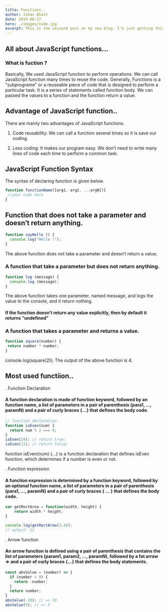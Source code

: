 ```yaml
---
title: Functions..
author: Ishav Bhatt
date: 2019-08-27
hero: ./images/code.jpg
excerpt: This is the secound post on my new blog. I’m just getting this new blog going, so stay tuned for more.
---
```



## All about JavaScript functions...

### What is fuction ?

Basically, We used JavaScript function to perform operations. We can call JavaScript function many times to reuse the code. Generally, Functions is a "subprograme" or a reuseable piece of code that is designed to perform a particular task. 
It is a series of statements called function body. We can passed the values to a function and the function return a value. 

## Advantage of JavaScript function..

There are mainly two advantages of JavaScript functions.

1. Code reusability: We can call a function several times so it is save our coding.

2. Less coding: It makes our program easy. We don’t need to write many lines of code each time to perform a common task.


## JavaScript Function Syntax

The syntax of declaring function is given below.

```javascript
function functionName([arg1, arg2, ...argN]){  
 //your code here  
} 
```	

## Function that does not take a parameter and doesn’t return anything.

```javascript
function sayHello () {
  console.log("Hello !");
} 
```	
The above function does not take a parameter and doesn’t return a value;


### A function that take a parameter but does not return anything.
```javascript
function log (message) {
  console.log (message);
}
```
The above function takes one parameter, named message, and logs the value to the console, and it return nothing.

#### If the function doesn’t return any value explicitly, then by default it returns “undefined”

### A function that takes a parameter and returns a value.

```javascript
function square(number) {
 return number * number;
}

```
console.log(square(2));
The output of the above function is 4.

## Most used functiion..

. Function Declaration

#### A function declaration is made of function keyword, followed by an function name, a list of parameters in a pair of parenthesis (para1, ..., paramN) and a pair of curly braces {...} that defines the body code.

```javascript
// function declaration
function isEven(num) {
  return num % 2 === 0;
}
isEven(24); // return true;
isEven(11); // return false;

```
function isEven(num) {...} is a function declaration that defines isEven function, which determines if a number is even or not.

. Function expression

#### A function expression is determined by a function keyword, followed by an optional function name, a list of parameters in a pair of parenthesis (para1, ..., paramN) and a pair of curly braces { ... } that defines the body code.

```javascript
var getRectArea = function(width, height) {
    return width * height;
}

console.log(getRectArea(3,4));
// output: 12

```
. Arrow function

#### An arrow function is defined using a pair of parenthesis that contains the list of parameters (param1, param2, ..., paramN), followed by a fat arrow => and a pair of curly braces {...} that defines the body statements.

```javascript
const absValue = (number) => {
  if (number < 0) {
    return -number;
  }
  return number;
}
absValue(-10); // => 10
absValue(5); // => 5

```